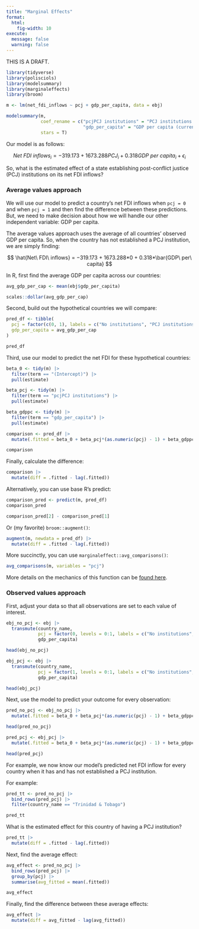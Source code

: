```yaml
---
title: "Marginal Effects"
format: 
  html:
    fig-width: 10
execute:
  message: false
  warning: false
---
```


::: callout-warning
THIS IS A DRAFT.
:::

```r
library(tidyverse)
library(polisciols)
library(modelsummary)
library(marginaleffects)
library(broom)
```

```r
m <- lm(net_fdi_inflows ~ pcj + gdp_per_capita, data = ebj)

modelsummary(m, 
             coef_rename = c("pcjPCJ institutions" = "PCJ institutions established",
                             "gdp_per_capita" = "GDP per capita (current USD)"),
             stars = T)
```

Our model is as follows: 

$$
Net\ FDI\ inflows_i = −319.173 + 1673.288 PCJ_i + 0.318 GDP\ per\ capita_i + \epsilon_i
$$

So, what is the estimated effect of a state establishing post-conflict justice (PCJ) institutions on its net FDI inflows? 

### Average values approach

We will use our model to predict a country's net FDI inflows when `pcj = 0` and when `pcj = 1` and then find the difference between these predictions. But, we need to make decision about how we will handle our other independent variable: GDP per capita. 

The average values approach uses the average of all countries' observed GDP per capita. So, when the country has not established a PCJ institution, we are simply finding: 

$$
\hat{Net\ FDI\ inflows} = −319.173 + 1673.288*0 + 0.318*\bar{GDP\ per\ capita}
$$

In R, first find the average GDP per capita across our countries:

```r
avg_gdp_per_cap <- mean(ebj$gdp_per_capita)

scales::dollar(avg_gdp_per_cap)
```

Second, build out the hypothetical countries we will compare:

```r
pred_df <- tibble(
  pcj = factor(c(0, 1), labels = c("No institutions", "PCJ institutions")),
  gdp_per_capita = avg_gdp_per_cap
)

pred_df
```

Third, use our model to predict the net FDI for these hypothetical countries: 

```r
beta_0 <- tidy(m) |> 
  filter(term == "(Intercept)") |> 
  pull(estimate)

beta_pcj <- tidy(m) |> 
  filter(term == "pcjPCJ institutions") |> 
  pull(estimate)

beta_gdppc <- tidy(m) |> 
  filter(term == "gdp_per_capita") |> 
  pull(estimate)

comparison <- pred_df |> 
  mutate(.fitted = beta_0 + beta_pcj*(as.numeric(pcj) - 1) + beta_gdppc * gdp_per_capita)

comparison
```

Finally, calculate the difference: 

```r
comparison |> 
  mutate(diff = .fitted - lag(.fitted))
```

::: {.callout-tip}
Alternatively, you can use base R's predict: 

```r
comparison_pred <- predict(m, pred_df)
comparison_pred

comparison_pred[2] - comparison_pred[1]
```

Or (my favorite) `broom::augment()`: 

```r
augment(m, newdata = pred_df) |> 
  mutate(diff = .fitted - lag(.fitted))
```
:::

More succinctly, you can use `marginaleffect::avg_comparisons()`:

```r
avg_comparisons(m, variables = "pcj")
```

More details on the mechanics of this function can be [found here](https://marginaleffects.com/vignettes/comparisons.html#aggregation). 

### Observed values approach

First, adjust your data so that all observations are set to each value of interest. 

```r
ebj_no_pcj <- ebj |> 
  transmute(country_name, 
            pcj = factor(0, levels = 0:1, labels = c("No institutions", "PCJ institutions")),
            gdp_per_capita)

head(ebj_no_pcj)
```

```r
ebj_pcj <- ebj |> 
  transmute(country_name, 
            pcj = factor(1, levels = 0:1, labels = c("No institutions", "PCJ institutions")),
            gdp_per_capita)

head(ebj_pcj)
```

Next, use the model to predict your outcome for every observation: 

```r
pred_no_pcj <- ebj_no_pcj |> 
  mutate(.fitted = beta_0 + beta_pcj*(as.numeric(pcj) - 1) + beta_gdppc * gdp_per_capita)

head(pred_no_pcj)
```

```r
pred_pcj <- ebj_pcj |> 
  mutate(.fitted = beta_0 + beta_pcj*(as.numeric(pcj) - 1) + beta_gdppc * gdp_per_capita)

head(pred_pcj)
```

::: {.callout-note}
For example, we now know our model's predicted net FDI inflow for every country when it has and has not established a PCJ institution.

For example: 

```r
pred_tt <- pred_no_pcj |> 
  bind_rows(pred_pcj) |> 
  filter(country_name == "Trinidad & Tobago")

pred_tt
```

What is the estimated effect for this country of having a PCJ institution?

```r
pred_tt |> 
  mutate(diff = .fitted - lag(.fitted))
```
:::

Next, find the average effect: 

```r
avg_effect <- pred_no_pcj |> 
  bind_rows(pred_pcj) |> 
  group_by(pcj) |> 
  summarise(avg_fitted = mean(.fitted))

avg_effect
```

Finally, find the difference between these average effects: 

```r
avg_effect |> 
  mutate(diff = avg_fitted - lag(avg_fitted))
```


